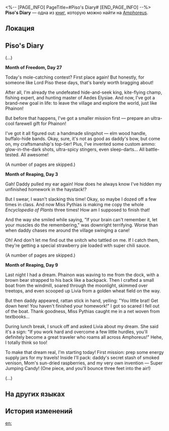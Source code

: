 <%-- [PAGE_INFO]
PageTitle=#Piso's Diary#
[END_PAGE_INFO] --%>
{{Дополнить}}
{{Книга Инфобокс
|id           = 568
|partIds      = 190897
|Название     = 
|Изображение  = Предмет Книга Амфореус 1.png
|Мир          = Amphoreus
|Томов        = 1
|Автор        = <!--нужно добавить-->
|Описание     = The diary belonging to Piso, recounting the youth's simple-yet-fulfilling life in the countryside.
|Том1         = {{tx}}
|Источник1    = {{tx|Отсутствует источник}}
|Персонажи    = 
|Фракции      = 
}}
'''Piso's Diary''' — одна из [[Книги|книг]], которую можно найти на [[Amphoreus]].

==Локация==
{{Отметка карты|<!--название карты-->|<!--id отметки-->}}

==Piso's Diary==
(...)

'''Month of Freedom, Day 27'''

Today's mole-catching contest? First place again! But honestly, for someone like Lord Piso these days, that's barely worth bragging about!

After all, I'm already the undefeated hide-and-seek king, kite-flying champ, fishing expert, and hunting master of Aedes Elysiae. And now, I've got a brand-new goal in life: to leave the village and explore the world, just like Phainon!

But before that happens, I've got a smaller mission first &mdash; prepare an ultra-cool farewell gift for Phainon!

I've got it all figured out: a handmade slingshot &mdash; elm wood handle, buffalo-hide bands. Okay, sure, it's not as good as daddy's bow, but come on, my craftsmanship's top-tier! Plus, I've invented some custom ammo: glow-in-the-dark shots, ultra-spicy stingers, even sleep-darts... All battle-tested. All awesome!

(A number of pages are skipped.)

'''Month of Reaping, Day 3'''

Gah! Daddy pulled my ear again! How does he always know I've hidden my unfinished homework in the haystack!?

But I swear, I wasn't slacking this time! Okay, so maybe I dozed off a few times in class. And now Miss Pythias is making me copy the whole ''Encyclopedia of Plants'' three times! How am I supposed to finish that!

And the way she smiled while saying, "If your brain can't remember it, let your muscles do the remembering," was downright terrifying. Worse than when daddy chases me around the village swinging a cane!

Oh! And don't let me find out the snitch who tattled on me. If I catch them, they're getting a special strawberry pie loaded with super chili sauce.

(A number of pages are skipped.)

'''Month of Reaping, Day 9'''

Last night I had a dream. Phainon was waving to me from the dock, with a brown bear strapped to his back like a backpack. Then I crafted a small boat from the windmill, soared through the moonlight, skimmed over treetops, and even scooped up Livia from a golden wheat field on the way.

But then daddy appeared, rattan stick in hand, yelling: "You little brat! Get down here! You haven't finished your homework!" I got so scared I fell out of the boat. Thank goodness, Miss Pythias caught me in a net woven from textbooks...

During lunch break, I snuck off and asked Livia about my dream. She said it's a sign: "If you work hard and overcome a few little hurdles, you'll definitely become a great traveler who roams all across Amphoreus!" Hehe, I totally think so too!

To make that dream real, I'm starting today! First mission: prep some energy supply jars for my travels! Inside I'll pack: daddy's secret stash of smoked venison, Mom's sun-dried raspberries, and my very own invention &mdash; Super Jumping Candy! (One piece, and you'll bounce three feet into the air!)

(...)

==На других языках==
{{На других языках
|en   = Piso's Diary
|zhs  = 披索的日记
|zht  = 披索的日記
|ja   = ペソの日記
|ko   = 피소의 일기
|es   = Diario de Piso
|fr   = Journal de Piso
|ru   = Дневник Писо
|th   = ไดอารี่ของ Piso
|vi   = Nhật Ký Của Piso
|de   = Pisos Tagebuch
|id   = Buku Harian Piso
|pt   = Diário de Piso
}}

==История изменений==
{{История изменений|3.5}}

[[en:]]